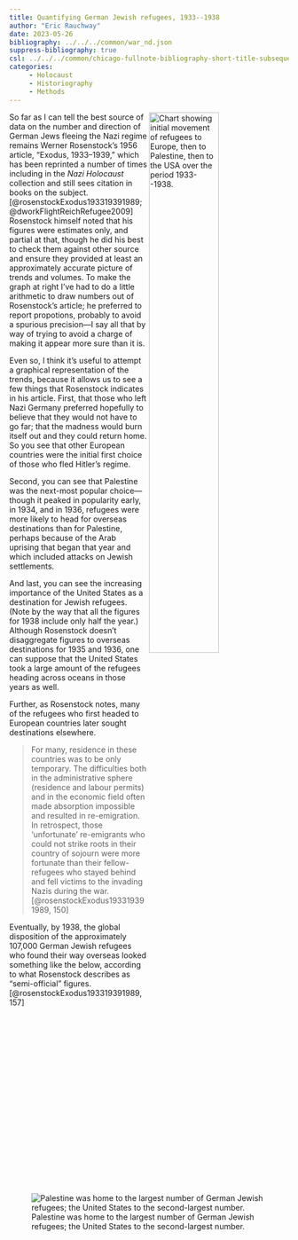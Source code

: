 ```yaml
---
title: Quantifying German Jewish refugees, 1933--1938
author: "Eric Rauchway"
date: 2023-05-26
bibliography: ../../../common/war_nd.json
suppress-bibliography: true
csl: ../../../common/chicago-fullnote-bibliography-short-title-subsequent.csl
categories:
     - Holocaust
     - Historiography
     - Methods
---
```


<img align="right" src="ros1.png" alt="Chart showing initial movement of refugees to Europe, then to Palestine, then to the USA over the period 1933--1938." width=50%>


So far as I can tell the best source of data on the number and direction of German Jews fleeing the Nazi regime remains Werner Rosenstock's 1956 article, "Exodus, 1933--1939," which has been reprinted a number of times including in the *Nazi Holocaust* collection and still sees citation in books on the subject.[@rosenstockExodus193319391989; @dworkFlightReichRefugee2009] Rosenstock himself noted that his figures were estimates only, and partial at that, though he did his best to check them against other source and ensure they provided at least an approximately accurate picture of trends and volumes. To make the graph at right I've had to do a little arithmetic to draw numbers out of Rosenstock's article; he preferred to report propotions, probably to avoid a spurious precision---I say all that by way of trying to avoid a charge of making it appear more sure than it is.

Even so, I think it's useful to attempt a graphical representation of the trends, because it allows us to see a few things that Rosenstock indicates in his article. First, that those who left Nazi Germany preferred hopefully to believe that they would not have to go far; that the madness would burn itself out and they could return home. So you see that other European countries were the initial first choice of those who fled Hitler's regime.

Second, you can see that Palestine was the next-most popular choice---though it peaked in popularity early, in 1934, and in 1936, refugees were more likely to head for overseas destinations than for Palestine, perhaps because of the Arab uprising that began that year and which included attacks on Jewish settlements.

And last, you can see the increasing importance of the United States as a destination for Jewish refugees. (Note by the way that all the figures for 1938 include only half the year.) Although Rosenstock doesn't disaggregate figures to overseas destinations for 1935 and 1936, one can suppose that the United States took a large amount of the refugees heading across oceans in those years as well.

Further, as Rosenstock notes, many of the refugees who first headed to European countries later sought destinations elsewhere.

> For many, residence in these countries was to be only temporary. The difficulties both in the administrative sphere (residence and labour permits) and in the economic field often made absorption impossible and resulted in re-emigration. In retrospect, those 'unfortunate' re-emigrants who could not strike roots in their country of sojourn were more fortunate than their fellow-refugees who stayed behind and fell victims to the invading Nazis during the war.[@rosenstockExodus193319391989, 150]

Eventually, by 1938, the global disposition of the approximately 107,000 German Jewish refugees who found their way overseas looked something like the below, according to what Rosenstock describes as "semi-official" figures.[@rosenstockExodus193319391989, 157]

![Palestine was home to the largest number of German Jewish refugees; the United States to the second-largest number.](ros2.png)

